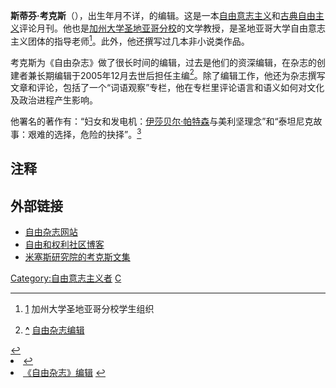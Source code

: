 '''斯蒂芬·考克斯'''（{{lang-en| Stephen D. Cox }}），出生年月不详，{{link-en|《自由杂志》| Liberty (1987}}的编辑。这是一本[[自由意志主义|自由意志主义]]和[[古典自由主义|古典自由主义]]评论月刊。他也是[[聖地牙哥加利福尼亞大學|加州大学圣地亚哥分校]]的文学教授，是圣地亚哥大学自由意志主义团体的指导老师<ref>[http://wailua.ucsd.edu/studentorg/StudentOrgDetail.aspx?frmID=124] {{Wayback|url=http://wailua.ucsd.edu/studentorg/StudentOrgDetail.aspx?frmID=124 |date=20071021010101 }} 加州大学圣地亚哥分校学生组织 <li id="_note-1">'''[[#_ref-1|^]]''' [http://www.libertyunbound.com/staff/index.html 自由杂志编辑] {{webarchive|url=https://web.archive.org/web/20080622092806/http://www.libertyunbound.com/staff/index.html |date=2008-06-22 }}</li></ol></ref>。此外，他还撰写过几本非小说类作品。

考克斯为《自由杂志》做了很长时间的编辑，过去是他们的资深编辑，在杂志的创建者兼长期编辑{{link-en|R.W.布拉德福德|R. W. Bradford}}于2005年12月去世后担任主编<ref>{{Cite web |url=http://www.nyu.edu/projects/sciabarra/notablog/archives/000909.html |title=比尔·布拉德福德 |accessdate=2010-11-05 |archive-date=2016-04-01 |archive-url=https://web.archive.org/web/20160401195353/https://www.nyu.edu/projects/sciabarra/notablog/archives/000909.html |dead-url=no }}</ref>。除了编辑工作，他还为杂志撰写文章和评论，包括了一个“词语观察”专栏，他在专栏里评论语言和语义如何对文化及政治进程产生影响。

他署名的著作有：“妇女和发电机：[[伊莎贝尔·帕特森|伊莎贝尔·帕特森]]与美利坚理念”和“泰坦尼克故事：艰难的选择，危险的抉择”。<ref>[http://www.libertyunbound.com/staff/index.html 《自由杂志》编辑] {{webarchive|url=https://web.archive.org/web/20080622092806/http://www.libertyunbound.com/staff/index.html |date=2008-06-22 }}</ref>


== 注释 ==
{{Reflist}}


==外部链接==
* [http://www.libertyunbound.com/ 自由杂志网站] {{Wayback|url=http://www.libertyunbound.com/ |date=20101203125835 }}
* [https://web.archive.org/web/20081123050756/http://www.libertyandpower.com/ 自由和权利社区博客]
* [http://mises.org/daily/author/407 米塞斯研究院的考克斯文集] {{Wayback|url=http://mises.org/daily/author/407 |date=20101105025752 }}

{{Authority control}}
[[Category:自由意志主义者|Category:自由意志主义者]]
[[Category:聖地牙哥加州大學教師|C]]